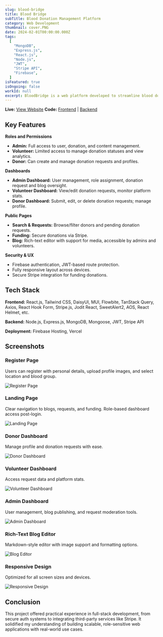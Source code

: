 ```yaml
---
slug: blood-bridge
title: Blood Bridge
subTitle: Blood Donation Management Platform
category: Web Development
thumbnail: cover.PNG
date: 2024-02-01T00:00:00.000Z
tags:
  [
    "MongoDB",
    "Express.js",
    "React.js",
    "Node.js",
    "JWT",
    "Stripe API",
    "Firebase",
  ]
isFeatured: true
isOngoing: false
workId: null
excerpt: BloodBridge is a web platform developed to streamline blood donation by connecting donors, recipients, and volunteers. It supports role-based access, secure authentication, and real-time request management. Built with the MERN stack and Firebase, the app also integrates Stripe for handling donation funding.
---
```


**Live:** [View Website](https://bloodbridge-140aa.web.app/)
**Code:** [Frontend](https://github.com/ShakeefAhmedRakin/BloodBridge-Client) | [Backend](https://github.com/ShakeefAhmedRakin/BloodBridge-Server)

## Key Features

**Roles and Permissions**

- **Admin:** Full access to user, donation, and content management.
- **Volunteer:** Limited access to manage donation statuses and view analytics.
- **Donor:** Can create and manage donation requests and profiles.

**Dashboards**

- **Admin Dashboard:** User management, role assignment, donation request and blog oversight.
- **Volunteer Dashboard:** View/edit donation requests, monitor platform stats.
- **Donor Dashboard:** Submit, edit, or delete donation requests; manage profile.

**Public Pages**

- **Search & Requests:** Browse/filter donors and pending donation requests.
- **Funding:** Secure donations via Stripe.
- **Blog:** Rich-text editor with support for media, accessible by admins and volunteers.

**Security & UX**

- Firebase authentication, JWT-based route protection.
- Fully responsive layout across devices.
- Secure Stripe integration for funding donations.

## Tech Stack

**Frontend:**
React.js, Tailwind CSS, DaisyUI, MUI, Flowbite, TanStack Query, Axios, React Hook Form, Stripe.js, Jodit React, SweetAlert2, AOS, React Helmet, etc.

**Backend:**
Node.js, Express.js, MongoDB, Mongoose, JWT, Stripe API

**Deployment:**
Firebase Hosting, Vercel

## Screenshots

### Register Page

Users can register with personal details, upload profile images, and select location and blood group.

![Register Page](gallery1.png)

### Landing Page

Clear navigation to blogs, requests, and funding. Role-based dashboard access post-login.

![Landing Page](gallery2.png)

### Donor Dashboard

Manage profile and donation requests with ease.

![Donor Dashboard](gallery3.png)

### Volunteer Dashboard

Access request data and platform stats.

![Volunteer Dashboard](gallery4.png)

### Admin Dashboard

User management, blog publishing, and request moderation tools.

![Admin Dashboard](gallery7.png)

### Rich-Text Blog Editor

Markdown-style editor with image support and formatting options.

![Blog Editor](gallery5.png)

### Responsive Design

Optimized for all screen sizes and devices.

![Responsive Design](gallery8.png)

## Conclusion

This project offered practical experience in full-stack development, from secure auth systems to integrating third-party services like Stripe. It solidified my understanding of building scalable, role-sensitive web applications with real-world use cases.
